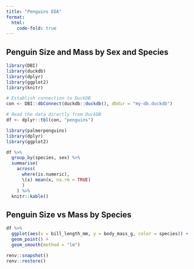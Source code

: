 ---
title: "Penguins EDA"
format:
  html:
    code-fold: true
---

## Penguin Size and Mass by Sex and Species

```{r}

library(DBI)
library(duckdb)
library(dplyr)
library(ggplot2)
library(knitr)

# Establish connection to DuckDB
con <- DBI::dbConnect(duckdb::duckdb(), dbdir = "my-db.duckdb")

# Read the data directly from DuckDB
df <- dplyr::tbl(con, "penguins")
```

```{r}
library(palmerpenguins)
library(dplyr)
library(ggplot2)


```


```{r}
df %>%
  group_by(species, sex) %>%
  summarise(
    across(
      where(is.numeric), 
      \(x) mean(x, na.rm = TRUE)
      )
    ) %>%
  knitr::kable()
```

## Penguin Size vs Mass by Species


```{r}
df %>%
  ggplot(aes(x = bill_length_mm, y = body_mass_g, color = species)) +
  geom_point() + 
  geom_smooth(method = "lm")
```

```{r}
renv::snapshot()
renv::restore()
```
